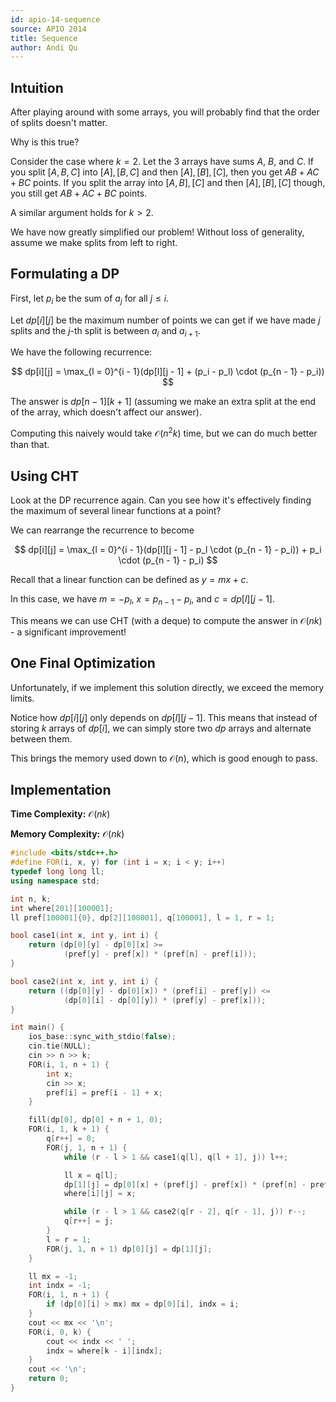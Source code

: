```yaml
---
id: apio-14-sequence
source: APIO 2014
title: Sequence
author: Andi Qu
---
```


## Intuition

After playing around with some arrays, you will probably find that the order of splits doesn't matter.

Why is this true?

Consider the case where $k = 2$. Let the 3 arrays have sums $A$, $B$, and $C$. If you split $[A, B, C]$ into $[A], [B, C]$ and then $[A], [B], [C]$, then you get $AB + AC + BC$ points. If you split the array into $[A, B], [C]$ and then $[A], [B], [C]$ though, you still get $AB + AC + BC$ points.

A similar argument holds for $k > 2$.

We have now greatly simplified our problem! Without loss of generality, assume we make splits from left to right.

## Formulating a DP

First, let $p_i$ be the sum of $a_j$ for all $j \leq i$.

Let $dp[i][j]$ be the maximum number of points we can get if we have made $j$ splits and the $j$-th split is between $a_i$ and $a_{i + 1}$.

We have the following recurrence:

$$
dp[i][j] = \max_{l = 0}^{i - 1}(dp[l][j - 1] + (p_i - p_l) \cdot (p_{n - 1} - p_i))
$$

The answer is $dp[n - 1][k + 1]$ (assuming we make an extra split at the end of the array, which doesn't affect our answer).

Computing this naively would take $\mathcal{O}(n^2k)$ time, but we can do much better than that.

## Using CHT

Look at the DP recurrence again. Can you see how it's effectively finding the maximum of several linear functions at a point?

We can rearrange the recurrence to become

$$
dp[i][j] = \max_{l = 0}^{i - 1}(dp[l][j - 1] - p_l \cdot (p_{n - 1} - p_i)) + p_i \cdot (p_{n - 1} - p_i)
$$

Recall that a linear function can be defined as $y = mx + c$.

In this case, we have $m = -p_l$, $x = p_{n - 1} - p_i$, and $c = dp[l][j - 1]$.

This means we can use CHT (with a deque) to compute the answer in $\mathcal{O}(nk)$ - a significant improvement!

## One Final Optimization

Unfortunately, if we implement this solution directly, we exceed the memory limits.

Notice how $dp[i][j]$ only depends on $dp[l][j - 1]$. This means that instead of storing $k$ arrays of $dp[i]$, we can simply store two $dp$ arrays and alternate between them.

This brings the memory used down to $\mathcal{O}(n)$, which is good enough to pass.

## Implementation

**Time Complexity:** $\mathcal{O}(nk)$

**Memory Complexity:** $\mathcal{O}(nk)$

```cpp
#include <bits/stdc++.h>
#define FOR(i, x, y) for (int i = x; i < y; i++)
typedef long long ll;
using namespace std;

int n, k;
int where[201][100001];
ll pref[100001]{0}, dp[2][100001], q[100001], l = 1, r = 1;

bool case1(int x, int y, int i) {
	return (dp[0][y] - dp[0][x] >=
			(pref[y] - pref[x]) * (pref[n] - pref[i]));
}

bool case2(int x, int y, int i) {
	return ((dp[0][y] - dp[0][x]) * (pref[i] - pref[y]) <=
			(dp[0][i] - dp[0][y]) * (pref[y] - pref[x]));
}

int main() {
	ios_base::sync_with_stdio(false);
	cin.tie(NULL);
	cin >> n >> k;
	FOR(i, 1, n + 1) {
		int x;
		cin >> x;
		pref[i] = pref[i - 1] + x;
	}

	fill(dp[0], dp[0] + n + 1, 0);
	FOR(i, 1, k + 1) {
		q[r++] = 0;
		FOR(j, 1, n + 1) {
			while (r - l > 1 && case1(q[l], q[l + 1], j)) l++;

			ll x = q[l];
			dp[1][j] = dp[0][x] + (pref[j] - pref[x]) * (pref[n] - pref[j]);
			where[i][j] = x;

			while (r - l > 1 && case2(q[r - 2], q[r - 1], j)) r--;
			q[r++] = j;
		}
		l = r = 1;
		FOR(j, 1, n + 1) dp[0][j] = dp[1][j];
	}

	ll mx = -1;
	int indx = -1;
	FOR(i, 1, n + 1) {
		if (dp[0][i] > mx) mx = dp[0][i], indx = i;
	}
	cout << mx << '\n';
	FOR(i, 0, k) {
		cout << indx << ' ';
		indx = where[k - i][indx];
	}
	cout << '\n';
	return 0;
}
```
